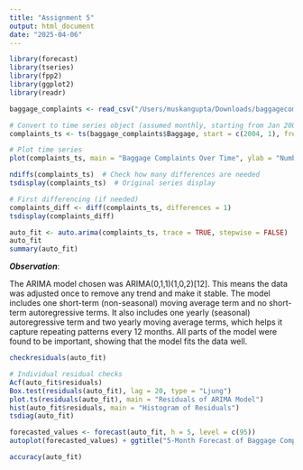 ```yaml
---
title: "Assignment 5"
output: html_document
date: "2025-04-06"
---
```


```r
library(forecast)
library(tseries)
library(fpp2)
library(ggplot2)
library(readr)
```

```r
baggage_complaints <- read_csv("/Users/muskangupta/Downloads/baggagecomplaints.csv")

# Convert to time series object (assumed monthly, starting from Jan 2004)
complaints_ts <- ts(baggage_complaints$Baggage, start = c(2004, 1), frequency = 12)

# Plot time series
plot(complaints_ts, main = "Baggage Complaints Over Time", ylab = "Number of Complaints", xlab = "Year")
```

```r
ndiffs(complaints_ts)  # Check how many differences are needed
tsdisplay(complaints_ts)  # Original series display

# First differencing (if needed)
complaints_diff <- diff(complaints_ts, differences = 1)
tsdisplay(complaints_diff)
```

```r
auto_fit <- auto.arima(complaints_ts, trace = TRUE, stepwise = FALSE)
auto_fit
summary(auto_fit)
```

***Observation***: 

The ARIMA model chosen was ARIMA(0,1,1)(1,0,2)[12]. This means the data was adjusted once to remove any trend and make it stable. The model includes one short-term (non-seasonal) moving average term and no short-term autoregressive terms. It also includes one yearly (seasonal) autoregressive term and two yearly moving average terms, which helps it capture repeating patterns every 12 months. All parts of the model were found to be important, showing that the model fits the data well.


```r

checkresiduals(auto_fit)

# Individual residual checks
Acf(auto_fit$residuals)
Box.test(residuals(auto_fit), lag = 20, type = "Ljung")
plot.ts(residuals(auto_fit), main = "Residuals of ARIMA Model")
hist(auto_fit$residuals, main = "Histogram of Residuals")
tsdiag(auto_fit)


```


```r
forecasted_values <- forecast(auto_fit, h = 5, level = c(95))
autoplot(forecasted_values) + ggtitle("5-Month Forecast of Baggage Complaints") + ylab("Complaints")
```

```r

accuracy(auto_fit)

```

